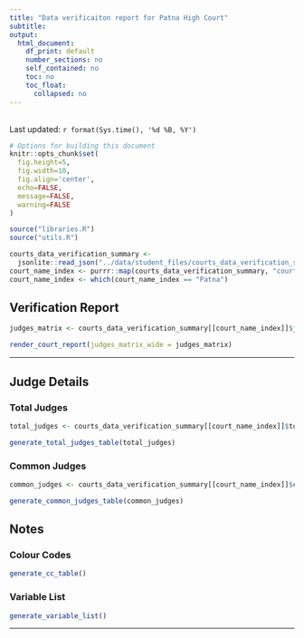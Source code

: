 ```yaml
---
title: "Data verificaiton report for Patna High Court"
subtitle: 
output: 
  html_document:
    df_print: default
    number_sections: no
    self_contained: no
    toc: no
    toc_float:
      collapsed: no
---
```


<br /> Last updated: `r format(Sys.time(), '%d %B, %Y')`

```r
# Options for building this document
knitr::opts_chunk$set(
  fig.height=5, 
  fig.width=10, 
  fig.align='center',
  echo=FALSE,
  message=FALSE,
  warning=FALSE
)
```

```r
source("libraries.R")
source("utils.R")
```

```r
courts_data_verification_summary <-
  jsonlite::read_json("../data/student_files/courts_data_verification_summary.json")
court_name_index <- purrr::map(courts_data_verification_summary, "court_name") %>% unlist()
court_name_index <- which(court_name_index == "Patna")
```


## Verification Report

```r
judges_matrix <- courts_data_verification_summary[[court_name_index]]$judges_matrix %>% bind_rows() %>% data.frame(check.names = FALSE)
```


```r

render_court_report(judges_matrix_wide = judges_matrix)

```

---

## Judge Details {.tabset}

### Total Judges
```r
total_judges <- courts_data_verification_summary[[court_name_index]]$total_judes %>% bind_rows() %>% data.frame(check.names = FALSE)

generate_total_judges_table(total_judges)
```



### Common Judges
```r
common_judges <- courts_data_verification_summary[[court_name_index]]$common_judges %>% bind_rows() %>% data.frame(check.names = FALSE)

generate_common_judges_table(common_judges)

```

## Notes {.tabset}

### Colour Codes

```r
generate_cc_table()

```


### Variable List

```r
generate_variable_list()

```

----








